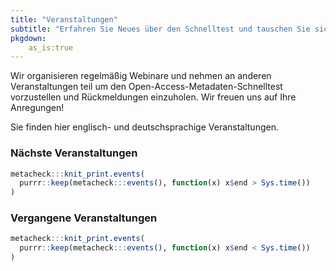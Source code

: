 ```yaml
---
title: "Veranstaltungen"
subtitle: "Erfahren Sie Neues über den Schnelltest und tauschen Sie sich mit anderen Nutzer_innen aus."
pkgdown:
    as_is:true
---
```


Wir organisieren regelmäßig Webinare und nehmen an anderen Veranstaltungen teil um den Open-Access-Metadaten-Schnelltest vorzustellen und Rückmeldungen einzuholen.
Wir freuen uns auf Ihre Anregungen!

<div class="alert alert-info" role="alert">
  Sie finden hier englisch- und deutschsprachige Veranstaltungen.
</div>

### Nächste Veranstaltungen

```r
metacheck:::knit_print.events(
  purrr::keep(metacheck:::events(), function(x) x$end > Sys.time())
)
```


### Vergangene Veranstaltungen

```r
metacheck:::knit_print.events(
  purrr::keep(metacheck:::events(), function(x) x$end < Sys.time())
)
```
